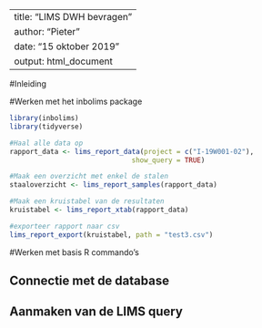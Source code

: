 
---
title: "LIMS DWH bevragen"
author: "Pieter"
date: "15 oktober 2019"
output: html_document
---

#Inleiding

#Werken met het inbolims package

```r
library(inbolims)
library(tidyverse)

#Haal alle data op
rapport_data <- lims_report_data(project = c("I-19W001-02"),
                              show_query = TRUE)

#Maak een overzicht met enkel de stalen
staaloverzicht <- lims_report_samples(rapport_data)

#Maak een kruistabel van de resultaten
kruistabel <- lims_report_xtab(rapport_data)

#exporteer rapport naar csv
lims_report_export(kruistabel, path = "test3.csv")
```

#Werken met basis R commando's

## Connectie met de database

## Aanmaken van de LIMS query

